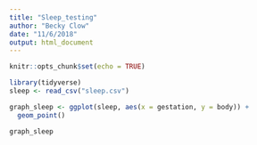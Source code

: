 ```yaml
---
title: "Sleep_testing"
author: "Becky Clow"
date: "11/6/2018"
output: html_document
---
```


```r
knitr::opts_chunk$set(echo = TRUE)
```

```r
library(tidyverse)
sleep <- read_csv("sleep.csv")

graph_sleep <- ggplot(sleep, aes(x = gestation, y = body)) +
  geom_point()

graph_sleep

```

